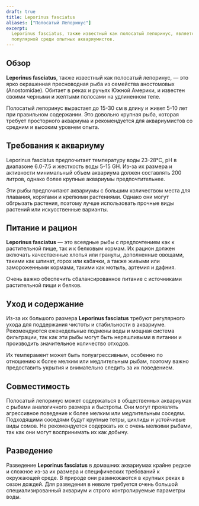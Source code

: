 ```yaml
---
draft: true
title: Leporinus fasciatus
aliases: ["Полосатый Лепоринус"]
excerpt:
  Leporinus fasciatus, также известный как полосатый лепоринус, является красивой и привлекающей внимание рыбой,
  популярной среди опытных аквариумистов.
---
```


## Обзор

**Leporinus fasciatus**, также известный как полосатый лепоринус, — это ярко окрашенная пресноводная рыба из семейства
аностомовых (Anostomidae). Обитает в реках и ручьях Южной Америки, и известен своими черными и желтыми полосами на
удлиненном теле.

Полосатый лепоринус вырастает до 15-30 см в длину и живет 5-10 лет при правильном содержании. Это довольно крупная рыба,
которая требует просторного аквариума и рекомендуется для аквариумистов со средним и высоким уровнем опыта.

## Требования к аквариуму

Leporinus fasciatus предпочитает температуру воды 23-28°C, pH в диапазоне 6.0-7.5 и жесткость воды 5-15 GH. Из-за их
размера и активности минимальный объем аквариума должен составлять 200 литров, однако более крупные аквариумы
предпочтительнее.

Эти рыбы предпочитают аквариумы с большим количеством места для плавания, корягами и крепкими растениями. Однако они
могут обгрызать растения, поэтому лучше использовать прочные виды растений или искусственные варианты.

## Питание и рацион

**Leporinus fasciatus** — это всеядные рыбы с предпочтением как к растительной пище, так и к белковым кормам. Их рацион
должен включать качественные хлопья или гранулы, дополненные овощами, такими как шпинат, горох или кабачки, а также
живыми или замороженными кормами, такими как мотыль, артемия и дафния.

Очень важно обеспечить сбалансированное питание с источниками растительной пищи и белков.

## Уход и содержание

Из-за их большого размера **Leporinus fasciatus** требуют регулярного ухода для поддержания чистоты и стабильности в
аквариуме. Рекомендуются еженедельные подмены воды и мощная система фильтрации, так как эти рыбы могут быть неряшливыми
в питании и производить значительное количество отходов.

Их темперамент может быть полуагрессивным, особенно по отношению к более мелким или медлительным рыбам, поэтому важно
предоставить укрытия и внимательно следить за их поведением.

## Совместимость

Полосатый лепоринус может содержаться в общественных аквариумах с рыбами аналогичного размера и быстроты. Они могут
проявлять агрессивное поведение к более мелким или медлительным соседям. Подходящими соседями будут крупные тетры,
цихлиды и устойчивые виды сомов. Не рекомендуется содержать их с очень мелкими рыбами, так как они могут воспринимать их
как добычу.

## Разведение

Разведение **Leporinus fasciatus** в домашних аквариумах крайне редкое и сложное из-за их размера и специфических
требований к окружающей среде. В природе они размножаются в крупных реках в сезон дождей. Для разведения в неволе
требуется очень большой специализированный аквариум и строго контролируемые параметры воды.
